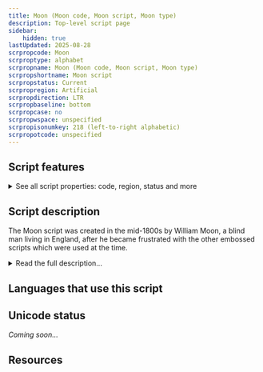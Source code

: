 ```yaml
---
title: Moon (Moon code, Moon script, Moon type)
description: Top-level script page
sidebar:
    hidden: true
lastUpdated: 2025-08-28
scrpropcode: Moon
scrproptype: alphabet
scrpropname: Moon (Moon code, Moon script, Moon type)
scrpropshortname: Moon script
scrpropstatus: Current
scrpropregion: Artificial
scrpropdirection: LTR
scrpropbaseline: bottom
scrpropcase: no
scrpropwspace: unspecified
scrpropisonumkey: 218 (left-to-right alphabetic)
scrpropotcode: unspecified
---
```



## Script features

<details>
<summary> See all script properties: code, region, status and more</summary>
<ScriptInfo />
</details>

## Script description

The Moon script was created in the mid-1800s by William Moon, a blind man living in England, after he became frustrated with the other embossed scripts which were used at the time.

<details>
<summary>Read the full description...</summary>Moon became blind as an adult, having already learned to read as a child, and most modern users of the script are also those who have become blind after learning to read printed text and are familiar with the shapes of letters.

The script consists of raised curves and lines, based on the shapes of the Latin alphabet. Nine basic shapes are rotated to various orientations to produce twenty-six letters. There are also symbols to represent the words _and_ and _the_, and eight punctuation marks.

Moon type is not as widely used as Braille, and never became popular outside of the UK. The script is typed using a Moon Writer, which resembles a typewriter but uses a pressure pad to emboss the shapes of letters onto the paper.
</details>

## Languages that use this script

<WsList script='Moon' wsMax='5' />

## Unicode status

_Coming soon..._

## Resources

<ScriptResources detailSummary='seemore' />

